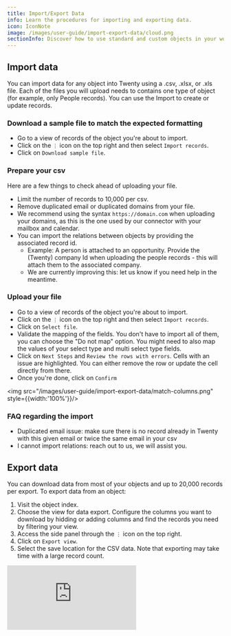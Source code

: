 ```yaml
---
title: Import/Export Data
info: Learn the procedures for importing and exporting data.
icon: IconNote
image: /images/user-guide/import-export-data/cloud.png
sectionInfo: Discover how to use standard and custom objects in your workspace.
---
```


## Import data

You can import data for any object into Twenty using a .csv, .xlsx, or .xls file. Each of the files you will upload needs to contains one type of object (for example, only People records). 
You can use the Import to create or update records.

### Download a sample file to match the expected formatting
- Go to a view of records of the object you're about to import. 
- Click on the `⋮` icon on the top right and then select `Import records`.
- Click on `Download sample file`.

### Prepare your csv
Here are a few things to check ahead of uploading your file. 
- Limit the number of records to 10,000 per csv.
- Remove duplicated email or duplicated domains from your file.
- We recommend using the syntax ```https://domain.com``` when uploading your domains, as this is the one used by our connector with your mailbox and calendar.
- You can import the relations between objects by providing the associated record id. 
  - Example: A person is attached to an opportunity. Provide the (Twenty) company Id when uploading the people records - this will attach them to the associated company. 
  - We are currently improving this: let us know if you need help in the meantime.

### Upload your file
- Go to a view of records of the object you're about to import. 
- Click on the `⋮` icon on the top right and then select `Import records`.
- Click on `Select file`.
- Validate the mapping of the fields. You don't have to import all of them, you can choose the "Do not map" option. You might need to also map the values of your select type and multi select type fields.
- Click on `Next Steps` and `Review the rows with errors`. Cells with an issue are highlighted. You can either remove the row or update the cell directly from there.
- Once you're done, click on `Confirm`

<img src="/images/user-guide/import-export-data/match-columns.png" style={{width:'100%'}}/>


### FAQ regarding the import
- Duplicated email issue: make sure there is no record already in Twenty with this given email or twice the same email in your csv
- I cannot import relations: reach out to us, we will assist you. 


## Export data

You can download data from most of your objects and up to 20,000 records per export.
To export data from an object:

1. Visit the object index.
2. Choose the view for data export. Configure the columns you want to download by hidding or adding columns and find the records you need by filtering your view.
3. Access the side panel through the `⋮` icon on the top right.
4. Click on `Export view`.
5. Select the save location for the CSV data. Note that exporting may take time with a large record count.

<div style={{padding:'71.24% 0 0 0', position:'relative', margin: '32px 0px 0px'}}>
  <iframe 
    src="https://player.vimeo.com/video/926226303?autoplay=1&loop=1&autopause=0&background=1&amp;app_id=58479" 
    frameBorder="0" 
    allow="autoplay; fullscreen; picture-in-picture; clipboard-write" 
    style={{
      position:'absolute',
      top:0,
      left:0,
      width:'100%',
      height:'100%',
      borderRadius: '16px', 
      border:'2px solid black'
    }}
    title="Export data"
  ></iframe>
</div>
<script src="https://player.vimeo.com/api/player.js"></script>

<ArticleEditContent></ArticleEditContent>
